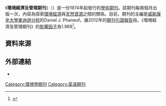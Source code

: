{{Infobox journal
| title  = 環境經濟及管理期刊<br/>Journal of Environmental Economics and Management
| cover  =
| editor = Daniel J. Phaneuf
| discipline = 環境經濟學
| language     = [[英文|英文]]
| abbreviation = J. Environ. Econ. Manage.
| publisher = Elsevier
| country =
| frequency = 雙月刊
| history = 1974年至今
| openaccess =
| license =
| impact = 1.969
| impact-year = 2012
| website = http://www.elsevier.com/wps/find/journaldescription.cws_home/622870/description#description
| link1  = http://www.sciencedirect.com/science/journal/00950696
| link1-name = 線上觀看
| link2  =
| link2-name =
| JSTOR  =
| OCLC  = 01796173
| LCCN  = 74647870
| CODEN  = JEEMDI
| ISSN  = 0095-0696
| eISSN  =
}}

《'''環境經濟及管理期刊'''》（{{lang|en|Journal of Environmental Economics and Management}}）是一份1974年起發行的[[學術期刊|學術期刊]]。該期刊每兩個月出版一次，內容為探索[[環境經濟學|環境經濟]]與[[天然資源|天然資源]]之間的關係。目前，期刊的主編是[[威斯康辛大學麥迪遜分校|威斯康辛大學麥迪遜分校]]的Daniel J. Phaneuf。據2012年的[[期刊引證報告|期刊引證報告]]指，《環境經濟及管理期刊》的[[影響因子|影響因子]]為1.969<ref>{{Cite web |url=http://www.journals.elsevier.com/journal-of-environmental-economics-and-management/ |title=Journal of Environmental Economics and Management |access-date=2014-04-28 |archive-date=2021-04-21 |archive-url=https://web.archive.org/web/20210421113807/https://www.journals.elsevier.com/journal-of-environmental-economics-and-management |dead-url=no }}</ref>。

== 資料來源 ==
{{reflist}}

== 外部連結 ==
* {{Official|1=http://www.journals.elsevier.com/journal-of-environmental-economics-and-management/}}

[[Category:環境學期刊|Category:環境學期刊]]
[[Category:英语期刊|Category:英语期刊]]